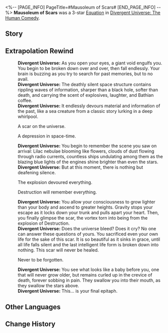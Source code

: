 <%-- [PAGE_INFO]
PageTitle=#Mausoleum of Scars#
[END_PAGE_INFO] --%>
{{Removed|Equation}}
{{Equation Infobox
|period   = The Human Comedy
|rarity   = 3
|path1    = Remembrance*8
|path2    = Destruction*4
|effect   = Oblivion appears in the Action Order: For every 10 actual Toughness Reduction dealt by an ally, the ally's action Advances Forward by {{Color|h|3%}}. When Oblivion takes action, deals Ice DMG equal to {{Color|h|2,000%}} {{Trait|base DMG}} and deals {{Color|h|20}} Toughness Reduction to all enemies, with a {{Color|h|150%}} base chance to inflict the {{Trait|Dissociation}} state on the targets, lasting for {{Color|h|1}} turn(s). The state increases DMG taken by {{Color|h|60%}}, lasting for {{Color|h|2}} turn(s).
|mentions = 
}}
'''Mausoleum of Scars''' was a 3-star [[Divergent Universe: The Human Comedy/Equatoins|Equation]] in [[Divergent Universe: The Human Comedy]].

==Story==
{{Description|Nothing is permanent, not even permanence itself. People's bodies decay, stories fade away, and the third death named "forgotten" will always lie in wait. You recall the great tree that stood in front of your gate as a child. Its branches broke, its sap flowed like weeping pus, then it made a full recovery. That repulsive scar will remain with it for eternity, until the soil becomes poison and the buildings collapse to the ground one after one.<br /><br />You want to leave a scar on the universe too, to make it suffer and remember your name. The pulverized stars burst into brilliant light and the destructive scene is bored into the eyes of all living beings, ensuring that the fear of this day is passed down to every generation for eternity. The call of death advances toward the end of the world. Endless millennia later, when even the amber that constructs the walls crumbles, there will still be those on distant shores who can see the delayed death rays.<br /><br />The hands of time have stopped, and your moment is no more. Only the scars of havoc still carry its stories of the past, told between nightmares in song.}}
<!--
==Gameplay Notes==
* 
-->
==Extrapolation Rewind==
{{Dialogue Start}}
:'''Divergent Universe:''' As you open your eyes, a giant void engulfs you. You begin to be broken down over and over, then fall endlessly. Your brain is buzzing as you try to search for past memories, but to no avail.
:'''Divergent Universe:''' The deathly silent space structure contains rippling waves of information, sharper than a black hole, softer than death, and carrying the scent of explosives, laughter, and Bathian coffee.
:'''Divergent Universe:''' It endlessly devours material and information of the past, like a sea creature from a classic story lurking in a deep whirlpool.
:{{DIcon|Arrow}} A scar on the universe.
:{{DIcon|Arrow}} A depression in space-time.
:'''Divergent Universe:''' You begin to remember the scene you saw on arrival: Lilac nebulae blooming like flowers, clouds of dust flowing through radio currents, countless ships undulating among them as the blazing blue lights of the engines shine brighter than even the stars.
:'''Divergent Universe:''' But at this moment, there is nothing but deafening silence.
:{{DIcon|Arrow}} The explosion devoured everything.
:{{DIcon|Arrow}} Destruction will remember everything.
:'''Divergent Universe:''' You allow your consciousness to grow lighter than your body and ascend to greater heights. Gravity stops your escape as it locks down your trunk and pulls apart your heart. Then, you finally glimpse the scar, the vortex torn into being from the explosion of Destruction.
:'''Divergent Universe:''' Does the universe bleed? Does it cry? No one can answer these questions of yours. You sacrificed even your own life for the sake of this scar. It is so beautiful as it sinks in grace, until all life falls silent and the last intelligent life form is broken down into nothing. This scar will never be healed.
:{{DIcon|Arrow}} Never to be forgotten.
:'''Divergent Universe:''' You see what looks like a baby before you, one that will never grow older, but remains curled up in the crevice of death, forever sobbing in pain. They swallow you into their mouth, as they swallow the stars above.
:'''Divergent Universe:''' This... is your final epitaph.
{{Dialogue End}}

==Other Languages==
{{Other Languages
|en   = Mausoleum of Scars
|zhs  = 伤痕冢
|zht  = 傷痕塚
|ja   = {{Rubi|傷痕|きずあと}}の{{Rubi|墓|はか}}
|ko   = 상처 무덤
|es   = Mausoleo de Cicatrices
|fr   = Mausolée des cicatrices
|ru   = Могила шрамов
|th   = สุสานแห่งรอยแผลเป็น
|vi   = Mộ Phần Của Vết Sẹo
|de   = Narbengrab
|id   = Mausoleum of Scars
|pt   = Mausoléu das Feridas
}}

==Change History==
{{Change History|2.5}}